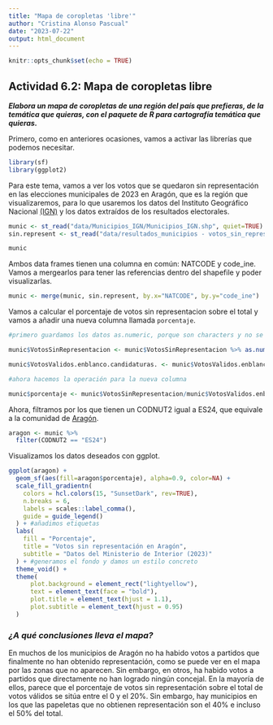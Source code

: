 ```yaml
---
title: "Mapa de coropletas 'libre'"
author: "Cristina Alonso Pascual"
date: "2023-07-22"
output: html_document
---
```


```r
knitr::opts_chunk$set(echo = TRUE)
```

## Actividad 6.2: Mapa de coropletas libre

***Elabora un mapa de coropletas de una región del país que prefieras, de la temática que quieras, con el paquete de R para cartografía temática que quieras.***

Primero, como en anteriores ocasiones, vamos a activar las librerías que podemos necesitar.

```r

library(sf)
library(ggplot2)

```

Para este tema, vamos a ver los votos que se quedaron sin representación en las elecciones municipales de 2023 en Aragón,  que es la región que visualizaremos, para lo que usaremos los datos del Instituto Geográfico Nacional [(IGN)](https://opendata.esri.es/datasets/ComunidadSIG::municipios-ign/explore?location=35.446512%2C-6.916698%2C5.63) y los datos extraídos de los resultados electorales.

```r

munic <- st_read("data/Municipios_IGN/Municipios_IGN.shp", quiet=TRUE) #mapa de líneas con los municipios
sin.represent <- st_read("data/resultados_municipios - votos_sin_representacion_municipio.csv", quiet=TRUE) #csv con los municipios que tuvieron votos sin representación

munic
```

Ambos data frames tienen una columna en común: NATCODE y code_ine. Vamos a mergearlos para tener las referencias dentro del shapefile y poder visualizarlas.

```r

munic <- merge(munic, sin.represent, by.x="NATCODE", by.y="code_ine")

```

Vamos a calcular el porcentaje de votos sin representacion sobre el total y vamos a añadir una nueva columna llamada ``porcentaje``. 

```r

#primero guardamos los datos as.numeric, porque son characters y no se puede hacer operaciones con ellos

munic$VotosSinRepresentacion <- munic$VotosSinRepresentacion %>% as.numeric()

munic$VotosValidos.enblanco.candidaturas. <- munic$VotosValidos.enblanco.candidaturas. %>% as.numeric()

#ahora hacemos la operación para la nueva columna

munic$porcentaje <- munic$VotosSinRepresentacion/munic$VotosValidos.enblanco.candidaturas.*100

```

Ahora, filtramos por los que tienen un CODNUT2 igual a ES24, que equivale a la comunidad de [Aragón](https://es.wikipedia.org/wiki/NUTS_de_Espa%C3%B1a).

```r

aragon <- munic %>%
  filter(CODNUT2 == "ES24")

```

Visualizamos los datos deseados con ggplot.

```r

ggplot(aragon) +
  geom_sf(aes(fill=aragon$porcentaje), alpha=0.9, color=NA) +
  scale_fill_gradientn(
    colors = hcl.colors(15, "SunsetDark", rev=TRUE),
    n.breaks = 6,
    labels = scales::label_comma(),
    guide = guide_legend()
  ) + #añadimos etiquetas
  labs(
    fill = "Porcentaje",
    title = "Votos sin representación en Aragón",
    subtitle = "Datos del Ministerio de Interior (2023)"
  ) + #generamos el fondo y damos un estilo concreto
  theme_void() +
  theme(
      plot.background = element_rect("lightyellow"),
      text = element_text(face = "bold"),
      plot.title = element_text(hjust = 1.1),
      plot.subtitle = element_text(hjust = 0.95)
  )

```

### ***¿A qué conclusiones lleva el mapa?***

En muchos de los municipios de Aragón no ha habido votos a partidos que finalmente no han obtenido representación, como se puede ver en el mapa por las zonas que no aparecen. Sin embargo, en otros, ha habido votos a partidos que directamente no han logrado ningún concejal. En la mayoría de ellos, parece que el porcentaje de votos sin representación sobre el total de votos válidos se sitúa entre el 0 y el 20%. Sin embargo, hay municipios en los que las papeletas que no obtienen representación son el 40% e incluso el 50% del total.
